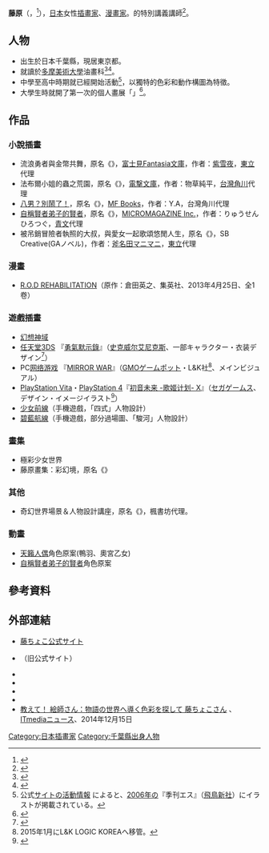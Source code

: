 {{多個問題|
{{expand|time=2016-04-11T09:47:02+00:00}}
{{expert|time=2016-04-11T09:47:02+00:00}}
}}
'''藤原'''（{{lang-ja|{{nihongo|藤ちょこ|ふじちょこ}}}}，{{bd|1990年|9月30日}}<ref name="SD">{{Cite web|title=藤ちょこのイラストが出来るまで｜スーパーダッシュ文庫発メディアミックスコミック誌!!|url=http://sdgo.shueisha.co.jp/_fuzichoco/01.html|publisher=[[集英社|集英社]]|accessdate=2015-09-19|deadurl=yes|archiveurl=https://web.archive.org/web/20151005231327/http://sdgo.shueisha.co.jp/_fuzichoco/01.html|archivedate=2015-10-05}}</ref>），[[日本|日本]]女性[[插畫家|插畫家]]、[[漫畫家|漫畫家]]。{{link-ja|日本美術專門學校|日本美術専門学校}}的特別講義講師<ref>{{Cite web|title=教職員|url=http://www.s-nichibi.ac.jp/school.html#pageLink07|publisher=日本美術専門学校|accessdate=2015-09-19|archive-url=https://web.archive.org/web/20150630003225/http://www.s-nichibi.ac.jp/school.html#pageLink07|archive-date=2015-06-30|dead-url=yes}}</ref>。

==人物==
*出生於日本千葉縣，現居東京都。
*就讀於[[多摩美術大學|多摩美術大學]]油畫科<ref>{{Cite web |title=Wacom｜ワコムタブレットサイト｜CREATIVE CASE STUDY/COMIC ILLUSTRATION 藤ちょこ |url=http://tablet.wacom.co.jp/article/creative-case-studycomic-illustration-fuji |publisher=[[ワコム|ワコム]] |accessdate=2015-09-19 |archive-date=2016-09-23 |archive-url=https://web.archive.org/web/20160923001533/http://tablet.wacom.co.jp/article/creative-case-studycomic-illustration-fuji |dead-url=no }}</ref><ref>{{Cite web|title=Drawing With Wacom-藤ちょこ|url=http://tablet.wacom.co.jp/article/drawing-with-wacom61?linkId=26893745|publisher=Wacom  ワコムタブレットサイト|accessdate=2016-08-24|archive-date=2021-01-24|archive-url=https://web.archive.org/web/20210124000358/https://tablet.wacom.co.jp/article/drawing-with-wacom61?linkId=26893745|dead-url=no}}</ref>。
*中學至高中時期就已經開始活動<ref>公式[[ウェブサイト|サイト]]の[http://www.fuzichoco.com/menu_frame.php?frame=3&height=500&width=680&keepThis=true&TB_iframe=true 活動情報] {{Wayback|url=http://www.fuzichoco.com/menu_frame.php?frame=3&height=500&width=680&keepThis=true&TB_iframe=true |date=20200319001405 }}によると、[[2006年|2006年]]の『季刊エス』（[[飛鳥新社|飛鳥新社]]）にイラストが掲載されている。</ref>，以獨特的色彩和動作構圖為特徵。
*大學生時就開了第一次的個人畫展「{{lang|ja|藤色 Fuji Shiki 2012 ―画に虹を宿らせて。―}}」<ref>{{Cite web |title=藤色 Fuji Shiki 2012 ―画に虹を宿らせて。― |url=http://pixiv-zingaro.jp/exhibition/fuzichoco |publisher=pixiv Zingaro |accessdate=2015-09-19 |archive-date=2019-08-29 |archive-url=https://web.archive.org/web/20190829205158/http://pixiv-zingaro.jp/exhibition/fuzichoco |dead-url=no }}</ref>。
==作品==
===小說插畫===
*流浪勇者與金幣共舞，原名《{{lang|ja|放浪勇者は金貨と踊る}}》，[[富士見Fantasia文庫|富士見Fantasia文庫]]，作者：[[紫雪夜|紫雪夜]]，[[東立出版社|東立]]代理
*法布爾小姐的蟲之荒園，原名《{{lang|ja|ミス・ファーブルの蟲ノ荒園}}》，[[電撃文庫|電撃文庫]]，作者：物草純平，[[台灣角川|台灣角川]]代理
*[[八男？別鬧了！|八男？別鬧了！]]，原名《{{lang|ja|八男って、それはないでしょう!}}》，[[MF_Books|MF Books]]，作者：Y.A，台灣角川代理
*[[自稱賢者弟子的賢者|自稱賢者弟子的賢者]]，原名《{{lang|ja|賢者の弟子を名乗る賢者}}》，[[MICROMAGAZINE_Inc.|MICROMAGAZINE Inc.]]，作者：りゅうせんひろつぐ，[[青文出版社|青文]]代理
*被吊銷冒險者執照的大叔，與愛女一起歌頌悠閒人生，原名《{{lang|ja|冒険者ライセンスを剥奪されたおっさんだけど、愛娘ができたのでのんびり人生を謳歌する}}》，SB Creative(GAノベル)，作者：[[斧名田マニマニ|斧名田マニマニ]]，[[東立出版社|東立]]代理

===漫畫===
*[[R.O.D|R.O.D REHABILITATION]]（原作：倉田英之、集英社、2013年4月25日、全1卷）

===遊戲插畫===
*[[幻想神域|幻想神域]]
* [[任天堂3DS|任天堂3DS]] 『[[勇氣默示錄|勇氣默示錄]]』（[[史克威尔艾尼克斯|史克威尔艾尼克斯]]、一部キャラクター・衣装デザイン<ref>{{Cite web |title=ブレイブリーデフォルト ドラマCD ～リユニオンの祝祭～ |url=http://www.square-enix.co.jp/music/sem/page/bdff/dramacd/ |publisher=[[スクウェア・エニックス|SQUARE ENIX]] |accessdate=2015-05-13 |archive-date=2015-08-22 |archive-url=https://web.archive.org/web/20150822220856/http://www.square-enix.co.jp/music/sem/page/bdff/dramacd/ |dead-url=no }}</ref>）
* PC[[网络游戏|网络游戏]] 『[[MIRROR_WAR|MIRROR WAR]]』（[[GMOゲームポット|GMOゲームポット]]・L&K社<ref>2015年1月にL&K LOGIC KOREAへ移管。</ref>、メインビジュアル）
* [[PlayStation_Vita|PlayStation Vita]]・[[PlayStation_4|PlayStation 4]]『[[初音未来_-歌姬计划-_X|初音未来 -歌姬计划- X]]』（[[セガゲームス|セガゲームス]]、デザイン・イメージイラスト<ref>{{Cite web|title=【初音ミク】8周年記念に決意を表してみた【SEGA feat. HATSUNE MIKU Project】|url=https://www.youtube.com/watch?v=G-pCNNbMCgA|publisher=[[YouTube|YouTube]]|accessdate=2015-09-24|archive-date=2021-02-12|archive-url=https://web.archive.org/web/20210212203808/https://www.youtube.com/watch?v=G-pCNNbMCgA|dead-url=no}}</ref>）
*[[少女前線|少女前線]]（手機遊戲，「四式」人物設計）
*[[碧藍航線|碧藍航線]]（手機遊戲，部分過場圖、「駿河」人物設計）

===畫集===
*極彩少女世界
*藤原畫集：彩幻境，原名《{{lang|ja|藤ちょこ画集 彩幻境}}》

===其他===
*奇幻世界場景＆人物設計講座，原名《{{lang|ja|美しい幻想世界とキャラクターを描く}}》，楓書坊代理。

===動畫===
*[[天籟人偶|天籟人偶]]角色原案(鴨羽、奧宮乙女)
*[[自稱賢者弟子的賢者|自稱賢者弟子的賢者]]角色原案

==參考資料==
{{reflist}}

==外部連結==
*[http://www.fuzichoco.com 藤ちょこ公式サイト] {{Wayback|url=http://www.fuzichoco.com/ |date=20210314060918 }}
*{{Cite web |url=http://fuzichoko.blog39.fc2.com/ |title=ちょこれとろ。 |access-date=2016-04-11 |archive-url=https://web.archive.org/web/20131025132814/http://fuzichoko.blog39.fc2.com/ |archive-date=2013-10-25 |dead-url=no }}（旧公式サイト）
*{{facebook|fuzichoco|藤ちょこ(fuzichoco)}}
*{{twitter|fuzichoco}}
*{{Weibo|id=fuzichoco|name=藤choco}}
*{{pixiv|27517|藤原}}
*[http://www.itmedia.co.jp/news/articles/1412/15/news021.html 教えて！ 絵師さん：物語の世界へ導く色彩を探して 藤ちょこさん] {{Wayback|url=http://www.itmedia.co.jp/news/articles/1412/15/news021.html |date=20210429231059 }}、[[ITmedia|ITmedia]]ニュース、2014年12月15日

[[Category:日本插畫家|Category:日本插畫家]]
[[Category:千葉縣出身人物|Category:千葉縣出身人物]]